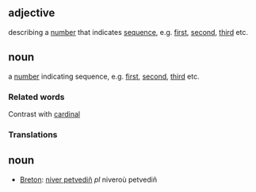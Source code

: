 ==adjective==
describing a [[number]] that indicates [[sequence]], e.g. [[first]], [[second]], [[third]] etc.

==noun==
a [[number]] indicating sequence, e.g. [[first]], [[second]], [[third]] etc.

===Related words===
Contrast with [[cardinal]]

===Translations===

==noun==

*[[Breton]]: [[niver petvediñ]] ''pl'' niveroù petvediñ